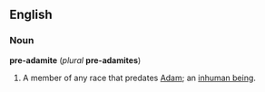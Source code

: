 ==English==
===Noun===
'''pre-adamite''' (''plural'' '''pre-adamites''')
#A member of any race that predates [[Adam]]; an [[inhuman being]].